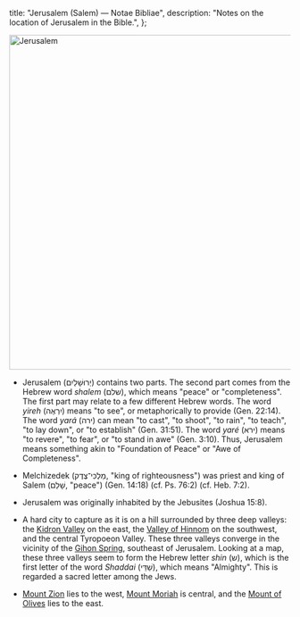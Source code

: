   title: "Jerusalem (Salem) — Notae Bibliae",
  description: "Notes on the location of Jerusalem in the Bible.",
};

<Initial text="Jerusalem (Salem)"/>

<Image
  className="sepia rounded"
  src="/places/jerusalem.jpg"
  alt="Jerusalem"
  width="600"
  height="600"
/>

- Jerusalem (יְרוּשָׁלַיִם) contains two parts. The second part comes from the Hebrew word *shalem* (שלם), which means "peace" or "completeness". The first part may relate to a few different Hebrew words. The word *yireh* (יִרְאֶה) means "to see", or metaphorically to provide (Gen. 22:14). The word *yará* (ירה) can mean "to cast", "to shoot", "to rain", "to teach", "to lay down", or "to establish" (Gen. 31:51). The word *yaré* (ירא) means "to revere", "to fear", or "to stand in awe" (Gen. 3:10). Thus, Jerusalem means something akin to "Foundation of Peace" or "Awe of Completeness".

- Melchizedek (מַלְכִּי־צֶדֶק, "king of righteousness") was priest and king of Salem (שָׁלֵם, "peace") (Gen. 14:18) (cf. Ps. 76:2) (cf. Heb. 7:2).

- Jerusalem was originally inhabited by the Jebusites (Joshua 15:8).

- A hard city to capture as it is on a hill surrounded by three deep valleys: the [Kidron Valley](/places/old-testament/2-samuel/kidron) on the east, the [Valley of Hinnom](/places/old-testament/joshua/valley-of-hinnom) on the southwest, and the central Tyropoeon Valley. These three valleys converge in the vicinity of the [Gihon Spring](/places/old-testament/1-kings/gihon), southeast of Jerusalem. Looking at a map, these three valleys seem to form the Hebrew letter *shin* (ש), which is the first letter of the word *Shaddai* (שַׁדַּי), which means "Almighty". This is regarded a sacred letter among the Jews.

- [Mount Zion](/places/old-testament/2-samuel/mount-zion) lies to the west, [Mount Moriah](/places/old-testament/genesis/mount-moriah) is central, and the [Mount of Olives](/places/old-testament/2-samuel/mount-of-olives) lies to the east.
